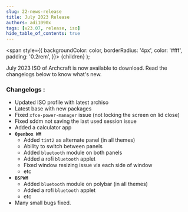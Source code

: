 ```yaml
---
slug: 22-news-release
title: July 2023 Release
authors: adi1090x
tags: [v23.07, release, iso]
hide_table_of_contents: true
---
```


<!-- Badges -->
  <span
    style={{
      backgroundColor: color,
      borderRadius: '4px',
      color: '#fff',
      padding: '0.2rem',
    }}>
    {children}
  </span>
);

July 2023 ISO of Archcraft is now available to download. Read the changelogs below to know what's new.

<!--truncate-->

### Changelogs :
- Updated ISO profile with latest archiso
- Latest base with new packages
- Fixed `xfce-power-manager` issue (not locking the screen on lid close)
- Fixed sddm not saving the last used session issue
- Added a calculator app
- **`Openbox WM`**
  - Added `tint2` as alternate panel (in all themes)
  - Ability to switch between panels
  - Added `bluetooth` module on both panels
  - Added a rofi `bluetooth` applet
  - Fixed window resizing issue via each side of window
  - etc
- **`BSPWM`**
  - Added `bluetooth` module on polybar (in all themes)
  - Added a rofi `bluetooth` applet
  - etc
- Many small bugs fixed.
